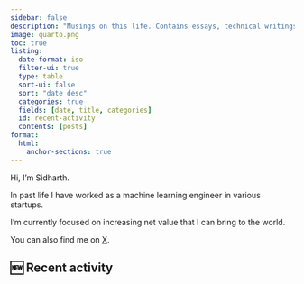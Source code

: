 ```yaml
---
sidebar: false
description: "Musings on this life. Contains essays, technical writings and a collection of books I've read."
image: quarto.png
toc: true
listing:
  date-format: iso
  filter-ui: true
  type: table
  sort-ui: false
  sort: "date desc"
  categories: true
  fields: [date, title, categories]
  id: recent-activity
  contents: [posts]
format:
  html:
    anchor-sections: true
---
```

::: {.profile-header}

Hi, I'm Sidharth. 

In past life I have worked as a machine learning engineer in various startups.  

I'm currently focused on increasing net value that I can bring to the world. 

You can also find me on [X](https://x.com/sid_on_x). 
:::
## 🆕 Recent activity
::: {#recent-activity}
:::